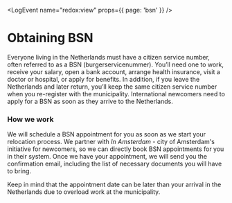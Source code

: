 
<LogEvent name="redox:view" props={{ page: 'bsn' }} />

# Obtaining BSN

Everyone living in the Netherlands must have a citizen service number, often referred to as a BSN (burgerservicenummer). You’ll need one to work, receive your salary, open a bank account, arrange health insurance, visit a doctor or hospital, or apply for benefits. In addition, if you leave the Netherlands and later return, you’ll keep the same citizen service number when you re-register with the municipality. International newcomers need to apply for a BSN as soon as they arrive to the Netherlands.

### How we work
We will schedule a BSN appointment for you as soon as we start your relocation process. We partner with *In Amsterdam* - city of Amsterdam's initiative for newcomers, so we can directly book BSN appointments for you in their system. Once we have your appointment, we will send you the confirmation email, including the list of necessary documents you will have to bring.

<Callout warning>
    Keep in mind that the appointment date can be later than your arrival in the Netherlands due to overload work at the municipality.
</Callout>
